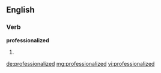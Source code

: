 ==English==

===Verb===
'''professionalized'''

# {{past of|[[professionalize]]}}

[[de:professionalized]]
[[mg:professionalized]]
[[vi:professionalized]]